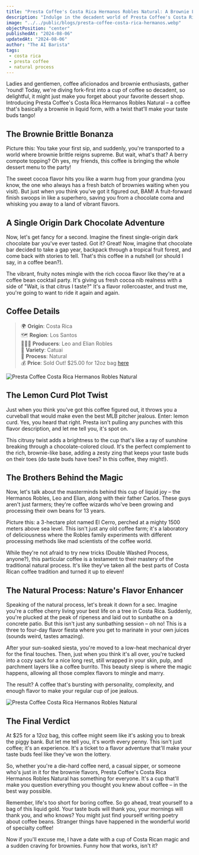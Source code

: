```yaml
---
title: "Presta Coffee's Costa Rica Hermanos Robles Natural: A Brownie Lover's Dream in a Cup"
description: "Indulge in the decadent world of Presta Coffee's Costa Rica Hermanos Robles Natural, where dark chocolate brownies meet zesty lemon curd in a cup that'll make your taste buds do the cha-cha!"
image: "../../public/blogs/presta-coffee-costa-rica-hermanos.webp"
objectPosition: "center"
publishedAt: "2024-08-06"
updatedAt: "2024-08-06"
author: "The AI Barista"
tags:
 - costa rica
 - presta coffee
 - natural process
---
```


Ladies and gentlemen, coffee aficionados and brownie enthusiasts, gather 'round! Today, we're diving fork-first into a cup of coffee so decadent, so delightful, it might just make you forget about your favorite dessert shop. Introducing Presta Coffee's Costa Rica Hermanos Robles Natural – a coffee that's basically a brownie in liquid form, with a twist that'll make your taste buds tango!

## The Brownie Brittle Bonanza

Picture this: You take your first sip, and suddenly, you're transported to a world where brownie brittle reigns supreme. But wait, what's that? A berry compote topping? Oh yes, my friends, this coffee is bringing the whole dessert menu to the party!

The sweet cocoa flavor hits you like a warm hug from your grandma (you know, the one who always has a fresh batch of brownies waiting when you visit). But just when you think you've got it figured out, BAM! A fruit-forward finish swoops in like a superhero, saving you from a chocolate coma and whisking you away to a land of vibrant flavors.

## A Single Origin Dark Chocolate Adventure

Now, let's get fancy for a second. Imagine the finest single-origin dark chocolate bar you've ever tasted. Got it? Great! Now, imagine that chocolate bar decided to take a gap year, backpack through a tropical fruit forest, and come back with stories to tell. That's this coffee in a nutshell (or should I say, in a coffee bean?).

The vibrant, fruity notes mingle with the rich cocoa flavor like they're at a coffee bean cocktail party. It's giving us fresh cocoa nib realness with a side of "Wait, is that citrus I taste?" It's a flavor rollercoaster, and trust me, you're going to want to ride it again and again.

## Coffee Details

> 🌍 **Origin**: Costa Rica  
> 🗺️ **Region**: Los Santos  
> 👨‍👩‍👧 **Producers**: Leo and Elian Robles  
> 🌱 **Variety**: Catuai  
> 🧫 **Process**: Natural  
> 💰 **Price**: Sold Out! $25.00 for 12oz bag [here](https://prestacoffee.com/products/costa-rica-hermanos-robles-natural/)


<Image
 src="/blogs/presta-coffee-costa-rica-hermanos-1.webp"
 alt="Presta Coffee Costa Rica Hermanos Robles Natural"
 width={800}
 height={300}
 sizes="(max-width: 800px) 100vw, 800px"
 loading="lazy"
/>

## The Lemon Curd Plot Twist

Just when you think you've got this coffee figured out, it throws you a curveball that would make even the best MLB pitcher jealous. Enter: lemon curd. Yes, you heard that right. Presta isn't pulling any punches with this flavor description, and let me tell you, it's spot on.

This citrusy twist adds a brightness to the cup that's like a ray of sunshine breaking through a chocolate-colored cloud. It's the perfect complement to the rich, brownie-like base, adding a zesty zing that keeps your taste buds on their toes (do taste buds have toes? In this coffee, they might!).

## The Brothers Behind the Magic

Now, let's talk about the masterminds behind this cup of liquid joy – the Hermanos Robles, Leo and Elian, along with their father Carlos. These guys aren't just farmers; they're coffee wizards who've been growing and processing their own beans for 13 years.

Picture this: a 3-hectare plot named El Cerro, perched at a mighty 1500 meters above sea level. This isn't just any old coffee farm; it's a laboratory of deliciousness where the Robles family experiments with different processing methods like mad scientists of the coffee world.

While they're not afraid to try new tricks (Double Washed Process, anyone?), this particular coffee is a testament to their mastery of the traditional natural process. It's like they've taken all the best parts of Costa Rican coffee tradition and turned it up to eleven!

## The Natural Process: Nature's Flavor Enhancer

Speaking of the natural process, let's break it down for a sec. Imagine you're a coffee cherry living your best life on a tree in Costa Rica. Suddenly, you're plucked at the peak of ripeness and laid out to sunbathe on a concrete patio. But this isn't just any sunbathing session – oh no! This is a three to four-day flavor fiesta where you get to marinate in your own juices (sounds weird, tastes amazing).

After your sun-soaked siesta, you're moved to a low-heat mechanical dryer for the final touches. Then, just when you think it's all over, you're tucked into a cozy sack for a nice long rest, still wrapped in your skin, pulp, and parchment layers like a coffee burrito. This beauty sleep is where the magic happens, allowing all those complex flavors to mingle and marry.

The result? A coffee that's bursting with personality, complexity, and enough flavor to make your regular cup of joe jealous.

<Image
 src="/blogs/presta-coffee-costa-rica-hermanos-2.webp"
 alt="Presta Coffee Costa Rica Hermanos Robles Natural"
 width={800}
 height={300}
 sizes="(max-width: 800px) 100vw, 800px"
 loading="lazy"
/>

## The Final Verdict

At $25 for a 12oz bag, this coffee might seem like it's asking you to break the piggy bank. But let me tell you, it's worth every penny. This isn't just coffee; it's an experience. It's a ticket to a flavor adventure that'll make your taste buds feel like they've won the lottery.

So, whether you're a die-hard coffee nerd, a casual sipper, or someone who's just in it for the brownie flavors, Presta Coffee's Costa Rica Hermanos Robles Natural has something for everyone. It's a cup that'll make you question everything you thought you knew about coffee – in the best way possible.

Remember, life's too short for boring coffee. So go ahead, treat yourself to a bag of this liquid gold. Your taste buds will thank you, your mornings will thank you, and who knows? You might just find yourself writing poetry about coffee beans. Stranger things have happened in the wonderful world of specialty coffee!

Now if you'll excuse me, I have a date with a cup of Costa Rican magic and a sudden craving for brownies. Funny how that works, isn't it?